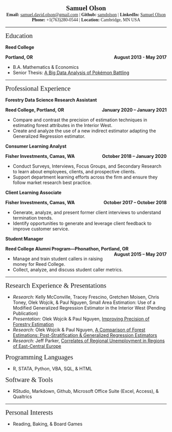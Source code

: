 <center><span style="font-family:Didot; font-size:1.5em;">**Samuel Olson** </span></center>

<center><span style="font-family:Didot; font-size:1em;"> **Email:** [samuel.david.olson@gmail.com](samuel.david.olson@gmail.com) | **Github:** [samdolson](http://github.com/samdolson) | **LinkedIn:** [Samuel Olson](https://www.linkedin.com/in/samuel-olson-108b73135/)</span></center>

<center><span style="font-family:Didot; font-size:1em;"> **Phone:** +1(763)280-0544 | **Location:** Cambridge, MN USA </span></center>

------

<span style="font-family:Didot; font-size:1.5em; font-size:;">  Education  </span>
<br />

**Reed College**
<p style="text-align:left;"> **Portland, OR** <span style="float:right;"> **August 2013 - May 2017 ** </span> </p>
   
* B.A. Mathematics & Economics
* Senior Thesis: [A Big Data Analysis of Pokémon Battling](https://github.com/samuelolson/reed-thesis/blob/master/docs/thesis.pdf)

------

<span style="font-family:Didot; font-size:1.5em ;"> Professional Experience  </span>
<br />

**Forestry Data Science Research Assistant**
<p style="text-align:left;"> **Reed College, Portland, OR** <span style="float:right;"> **January 2020 – January 2021** </span> </p>

* Compare and contrast the precision of estimation techniques in estimating forest attributes in the Interior West. 
* Create and analyze the use of a new indirect estimator adapting the Generalized Regression estimator. 

**Consumer Learning Analyst**
<p style="text-align:left;"> **Fisher Investments, Camas, WA** <span style="float:right;"> **October 2018 – January 2020** </span> </p>

* Conduct Surveys, Interviews, Focus Groups, and Secondary Research to learn about employees, clients, and prospective clients.
* Support department learning efforts across the firm and ensure they follow market research best practice.

**Client Learning Associate**
<p style="text-align:left;"> **Fisher Investments, Camas, WA** <span style="float:right;"> **October 2017 – October 2018** </span> </p>

* Generate, analyze, and present former client interviews to understand termination trends. 
* Identify opportunities to generate and leverage client feedback to improve customer service. 

**Student Manager**
<p style="text-align:left;"> **Reed College Alumni Program---Phonathon, Portland, OR** <span style="float:right;"> **August 2015 – May 2017 ** </span> </p>

* Manage and train student callers in raising money for Reed College. 
* Collect, analyze, and discuss student caller metrics. 

------

<span style="font-family:Didot; font-size:1.5em;">  Research Experience & Presentations </span>
<br />

* *Research:* Kelly McConville, Tracey Frescino, Gretchen Moisen, Chris Toney, Olek Wojcik, & Paul Nguyen, Small Area Estimation: Use of a Modified Generalized Regression Estimator in the Interior West (Pending Publication)
* *Presentation:* Olek Wojcik & Paul Nguyen, [Improving Precision of Forestry Estimation](https://www.causeweb.org/usproc/eusrc/2020/program/9)
* *Research:* Olek Wojcik & Paul Nguyen, [A Comparison of Forest Estimations: Post-Stratification & Generalized Regression Estimators](https://tinyurl.com/y2ujojrv)
* *Research:* Jeff Parker, [Correlates of Regional Unemployment in Regions of East-Central Europe](https://www.reed.edu/economics/parker/Parker_WEA_Paper.pdf)

<span style="font-family:Didot; font-size:1.5em;">  Programming Languages  </span>
<br />

* R, STATA, Python, VBA, SQL, & HTML

<span style="font-family:Didot; font-size:1.5em;">  Software & Tools  </span>
<br />

* RStudio, Markdown, Github, Microsoft Office Suite (Excel, Access), & Qualtrics

------

<span style="font-family:Didot; font-size:1.5em;">  Personal Interests  </span>
<br />

* Reading, Baking, & Board Games